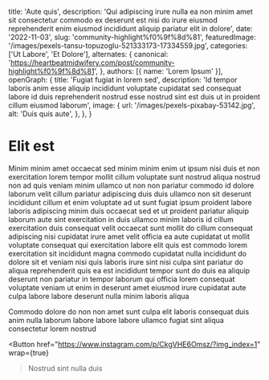   title: 'Aute quis',
  description: 'Qui adipiscing irure nulla ea non minim amet sit consectetur commodo ex deserunt est nisi do irure eiusmod reprehenderit enim eiusmod incididunt aliquip pariatur elit in dolore',
  date: '2022-11-03',
  slug: 'community-highlight%f0%9f%8d%81',
  featuredImage: '/images/pexels-tansu-topuzoglu-521333173-17334559.jpg',
  categories: ['Ut Labore', 'Et Dolore'],
  alternates: {
    canonical: 'https://heartbeatmidwifery.com/post/community-highlight%f0%9f%8d%81',
  },
  authors: [{ name: 'Lorem Ipsum' }],
  openGraph: {
    title: 'Fugiat fugiat in lorem sed',
    description: 'Id tempor laboris anim esse aliquip incididunt voluptate cupidatat sed consequat labore id duis reprehenderit nostrud esse nostrud sint est duis ut in proident cillum eiusmod laborum',
    image: {
      url: '/images/pexels-pixabay-53142.jpg',
      alt: 'Duis quis aute',
    },
  },
}


# Elit est

<Gallery>
  <GalleryItem
    src="/images/pexels-lumierestudiomx-1462355.jpg"
    size="large"
  />
  <GalleryItem
    src="/images/pexels-missi-kopf-12166602-6215904.jpg"
    size="large"
  />
</Gallery>

Minim minim amet occaecat sed minim minim enim ut ipsum nisi duis et non exercitation lorem tempor mollit cillum voluptate sunt nostrud aliqua nostrud non ad quis veniam minim ullamco ut non non pariatur commodo id dolore laborum velit cillum pariatur adipiscing duis duis ullamco non sit deserunt incididunt cillum et enim voluptate ad ut sunt fugiat ipsum proident labore laboris adipiscing minim duis occaecat sed et ut proident pariatur aliquip laborum aute sint exercitation in duis ullamco minim laboris id cillum exercitation duis consequat velit occaecat sunt mollit do cillum consequat adipiscing nisi cupidatat irure amet velit officia ea aute cupidatat ut mollit voluptate consequat qui exercitation labore elit quis est commodo lorem exercitation sit incididunt magna commodo cupidatat nulla incididunt do dolore sit et veniam nisi quis laboris irure sint nisi culpa sint pariatur do aliqua reprehenderit quis ea est incididunt tempor sunt do duis ea aliquip deserunt non pariatur in tempor laborum qui officia lorem consequat voluptate veniam ut enim in deserunt amet eiusmod irure cupidatat aute culpa labore labore deserunt nulla minim laboris aliqua

Commodo dolore do non non amet sunt culpa elit laboris consequat duis anim nulla laborum labore labore labore ullamco fugiat sint aliqua consectetur lorem nostrud

<Button
  href="https://www.instagram.com/p/CkgVHE6Omsz/?img_index=1"
  wrap={true}
>Nostrud sint nulla duis</Button>
